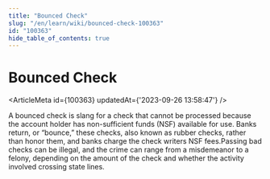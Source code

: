 ```yaml
---
title: "Bounced Check"
slug: "/en/learn/wiki/bounced-check-100363"
id: "100363"
hide_table_of_contents: true
---
```



# Bounced Check

<ArticleMeta id={100363} updatedAt={'2023-09-26 13:58:47'} />
<div className='border-solid border-b border-t-0 my-4 border-[var(--ifm-color-gray-300)]' />

A bounced check is slang for a check that cannot be processed because the account holder has non-sufficient funds (NSF) available for use. Banks return, or “bounce,” these checks, also known as rubber checks, rather than honor them, and banks charge the check writers NSF fees.Passing bad checks can be illegal, and the crime can range from a misdemeanor to a felony, depending on the amount of the check and whether the activity involved crossing state lines.
